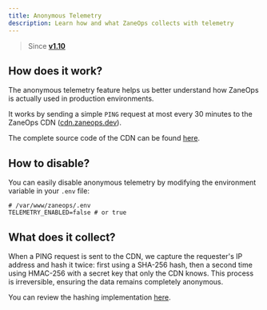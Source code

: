 ```yaml
---
title: Anonymous Telemetry
description: Learn how and what ZaneOps collects with telemetry
---
```


> Since [**v1.10**](/changelog/v110)

## How does it work?

The anonymous telemetry feature helps us better understand how ZaneOps is actually used in production environments.

It works by sending a simple `PING` request at most every 30 minutes to the ZaneOps CDN ([cdn.zaneops.dev](https://cdn.zaneops.dev)).

The complete source code of the CDN can be found [here](https://github.com/zane-ops/cdn/tree/main/src/index.ts).

## How to disable?

You can easily disable anonymous telemetry by modifying the environment variable in your `.env` file:

```shell
# /var/www/zaneops/.env
TELEMETRY_ENABLED=false # or true
```

## What does it collect?

When a PING request is sent to the CDN, we capture the requester's IP address and hash it twice: first using a SHA-256 hash, then a second time using HMAC-256 with a secret key that only the CDN knows. This process is irreversible, ensuring the data remains completely anonymous.

You can review the hashing implementation [here](https://github.com/zane-ops/cdn/blob/ab602e62e7013b3dc55c60eb29b5312e847c93fc/src/index.ts#L67-L79).